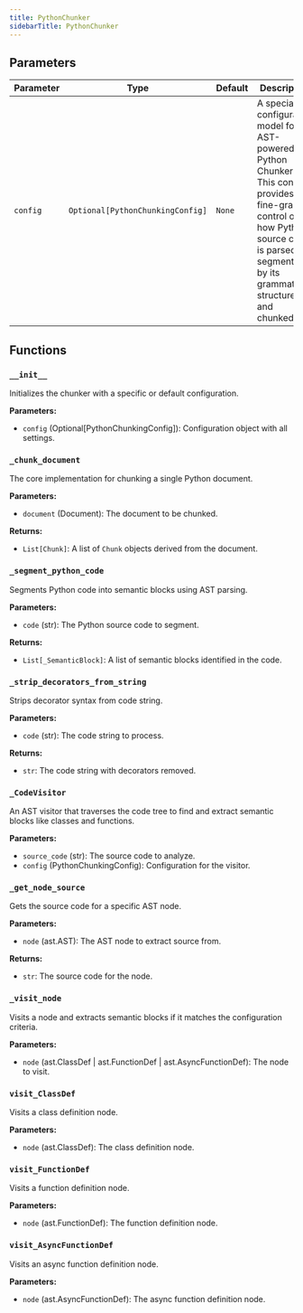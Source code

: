 ```yaml
---
title: PythonChunker
sidebarTitle: PythonChunker
---
```


## Parameters

| Parameter                          | Type                                                  | Default    | Description                                                                                                                                                                                                                      |
| ---------------------------------- | ----------------------------------------------------- | ---------- | -------------------------------------------------------------------------------------------------------------------------------------------------------------------------------------------------------------------------------- |
| `config`                            | `Optional[PythonChunkingConfig]`                                     | `None`     | A specialized configuration model for the AST-powered Python Chunker. This config provides fine-grained control over how Python source code is parsed, segmented by its grammatical structure, and chunked.                                                                                                                                                                                                      |

## Functions

### `__init__`

Initializes the chunker with a specific or default configuration.

**Parameters:**

- `config` (Optional[PythonChunkingConfig]): Configuration object with all settings.

### `_chunk_document`

The core implementation for chunking a single Python document.

**Parameters:**

- `document` (Document): The document to be chunked.

**Returns:**

- `List[Chunk]`: A list of `Chunk` objects derived from the document.

### `_segment_python_code`

Segments Python code into semantic blocks using AST parsing.

**Parameters:**

- `code` (str): The Python source code to segment.

**Returns:**

- `List[_SemanticBlock]`: A list of semantic blocks identified in the code.

### `_strip_decorators_from_string`

Strips decorator syntax from code string.

**Parameters:**

- `code` (str): The code string to process.

**Returns:**

- `str`: The code string with decorators removed.

### `_CodeVisitor`

An AST visitor that traverses the code tree to find and extract semantic blocks like classes and functions.

**Parameters:**

- `source_code` (str): The source code to analyze.
- `config` (PythonChunkingConfig): Configuration for the visitor.

### `_get_node_source`

Gets the source code for a specific AST node.

**Parameters:**

- `node` (ast.AST): The AST node to extract source from.

**Returns:**

- `str`: The source code for the node.

### `_visit_node`

Visits a node and extracts semantic blocks if it matches the configuration criteria.

**Parameters:**

- `node` (ast.ClassDef | ast.FunctionDef | ast.AsyncFunctionDef): The node to visit.

### `visit_ClassDef`

Visits a class definition node.

**Parameters:**

- `node` (ast.ClassDef): The class definition node.

### `visit_FunctionDef`

Visits a function definition node.

**Parameters:**

- `node` (ast.FunctionDef): The function definition node.

### `visit_AsyncFunctionDef`

Visits an async function definition node.

**Parameters:**

- `node` (ast.AsyncFunctionDef): The async function definition node.
